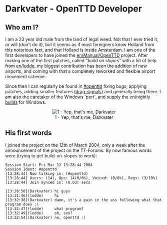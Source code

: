 {{en/Infobox Developer|
realname=Thomas Farago|
birthyear=1982|
codingspec=Windows Porter. Project Leader.|
currentstat=Active|
website=None|
}}
=Darkvater - OpenTTD Developer=


==Who am I?==
I am a 23 year old male from the land of legal weed. Not that I ever tried it, or will (don't do it), but it seems as if most foreigners know Holland from this notorious fact, and that Holland is inside Amsterdam. I am one of the first developers to have joined the [[en/Manual/OpenTTD]] project. After making one of the first patches, called ''"build on slopes"'' with a lot of help from [[en/ludde]], my biggest contribution has been the addition of new airports, and coming with that a completely reworked and flexible airport movement scheme.

Since then I can regularly be found in [irc://irc.freenode.net/#openttd #openttd] fixing bugs, applying patches, adding smaller features ([[en/Manual/Signals|drag-signals]]) and generally being there. I am also the caretaker of the Windows 'port', and supply the [[en/nightly builds]] for Windows.

<center>[[File:en/Darthvater.jpeg|center|none|frame|1 - Yep, that's me, Darkvater]]</center>

==His first words==
I joined the project on the 12th of March 2004, only a week after the announcement of the project on the TT-Forums. By now famous words were (trying to get build-on-slopes to work):

<pre>Session Start: Fri Mar 12 13:28:44 2004
Session Ident: #openttd
[13:28:44] Now talking in: (#openttd)
[13:28:44] Users: (14), Ops: 14(0/0%), Voiced: (0/0%), Regs: (3/10%)
[13:28:44] Join synced in: (0.03) secs

[13:28:50](Darkvater) hi guys
[13:31:46](ludde)     hi
[13:32:38](Darkvater) damn, it's a pain in the ass following what that program does :)
[13:32:47](ludde)     what program?
[13:32:49](ludde)     oh, svn?
[13:32:54](Darkvater) no, openttd :)</pre>